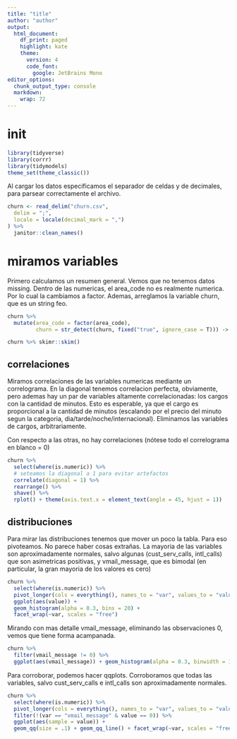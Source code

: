 ```yaml
---
title: "title"
author: "author"
output:
  html_document:
    df_print: paged
    highlight: kate
    theme:
      version: 4
      code_font: 
        google: JetBrains Mono
editor_options:
  chunk_output_type: console
  markdown:
    wrap: 72
---
```

# init 

```r
library(tidyverse)
library(corrr)
library(tidymodels)
theme_set(theme_classic())
```

Al cargar los datos especificamos el separador de celdas y de decimales, para parsear correctamente el archivo.

```r
churn <- read_delim("churn.csv",
  delim = ";",
  locale = locale(decimal_mark = ",")
) %>%
  janitor::clean_names()
```

# miramos variables

Primero calculamos un resumen general. Vemos que no tenemos datos missing. Dentro de las
numericas, el area_code no es realmente numerica. Por lo cual la cambiamos a factor.
Ademas, arreglamos la variable churn, que es un string feo. 

```r
churn %>% 
  mutate(area_code = factor(area_code),
         churn = str_detect(churn, fixed("true", ignore_case = T))) -> churn

churn %>% skimr::skim()
```

## correlaciones

Miramos correlaciones de las variables numericas mediante un correlograma. En la diagonal
tenemos correlacion perfecta, obviamente, pero ademas hay un par de variables altamente correlacionadas:
los cargos con la cantidad de minutos. Esto es esperable, ya que el cargo es proporcional a la cantidad 
de minutos (escalando por el precio del minuto segun la categoria, dia/tarde/noche/internacional). Eliminamos las variables de cargos, arbitrariamente.

Con respecto a las otras, no hay correlaciones (nótese todo el correlograma en blanco = 0)

```r
churn %>%
  select(where(is.numeric)) %>% 
  # seteamos la diagonal a 1 para evitar artefactos
  correlate(diagonal = 1) %>% 
  rearrange() %>% 
  shave() %>% 
  rplot() + theme(axis.text.x = element_text(angle = 45, hjust = 1))
```

## distribuciones

Para mirar las distribuciones tenemos que mover un poco la tabla. Para eso pivoteamos.
No parece haber cosas extrañas. La mayoria de las variables son aproximadamente normales,
salvo algunas (cust_serv_calls, intl_calls) que son asimetricas positivas, y vmail_message, que
es bimodal (en particular, la gran mayoria de los valores es cero)

```r
churn %>%
  select(where(is.numeric)) %>%
  pivot_longer(cols = everything(), names_to = "var", values_to = "value") %>%
  ggplot(aes(value)) +
  geom_histogram(alpha = 0.3, bins = 20) +
  facet_wrap(~var, scales = "free")
```

Mirando con mas detalle vmail_message, eliminando las observaciones 0, vemos que
tiene forma acampanada.

```r
churn %>% 
  filter(vmail_message != 0) %>% 
  ggplot(aes(vmail_message)) + geom_histogram(alpha = 0.3, binwidth = 1)
```

Para corroborar, podemos hacer qqplots. Corroboramos que todas las variables, salvo
cust_serv_calls e intl_calls son aproximadamente normales. 

```r
churn %>%
  select(where(is.numeric)) %>%
  pivot_longer(cols = everything(), names_to = "var", values_to = "value") %>%
  filter(!(var == "vmail_message" & value == 0)) %>% 
  ggplot(aes(sample = value)) + 
  geom_qq(size = .1) + geom_qq_line() + facet_wrap(~var, scales = "free")
```

